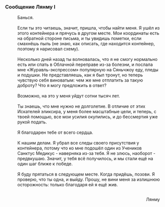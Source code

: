 ===Сообщение Лянму I===
:Банься.
:<br />Если ты это читаешь, значит, пришла, чтобы найти меня. Я ушёл из этого контейнера и прячусь в другом месте. Мои координаты есть на обратной стороне письма, и ты увидишь пометки, если смахнёшь пыль (не знаю, как описать, где находится контейнер, поэтому я нарисовал схему).
:<br />Несколько дней назад ты волновалась, что я не смогу нормально есть или спать в Облачной переправе из-за болезни, и послала мне «Журавль-экспрессом» популярную на Сяньчжоу еду, пледы и подушки. Не представляешь, как я был тронут, но теперь чувствую себя виноватым: чем же мне отплатить за такую доброту? Что я могу предложить в ответ?
:<br />Возможно, на это у меня уйдут сотни тысяч лет.
:<br />Ты знаешь, что мне нужно не долголетие. В отличие от этих Искателей эликсира, у меня более масштабные цели, и теперь, с твоей помощью, все мои усилия окупились, и до бессмертия уже рукой подать.
:<br />Я благодарен тебе от всего сердца.
:<br />К нашим делам. Я убрал все следы своего присутствия у контейнера, потому что ко мне подошёл один из Учеников Санктус Медикус - наверняка из-за тебя. Я не злюсь, наоборот - предвкушаю. Значит, у тебя всё получилось, и мы стали ещё на один шаг ближе к победе.
:<br />Я буду прятаться в следующем месте. Когда придёшь, позови. Я проверю, что ты одна, и выйду. Прошу, не вини меня за излишнюю осторожность: только благодаря ей я ещё жив.
:<br /><div align="right">Лянму</div>
